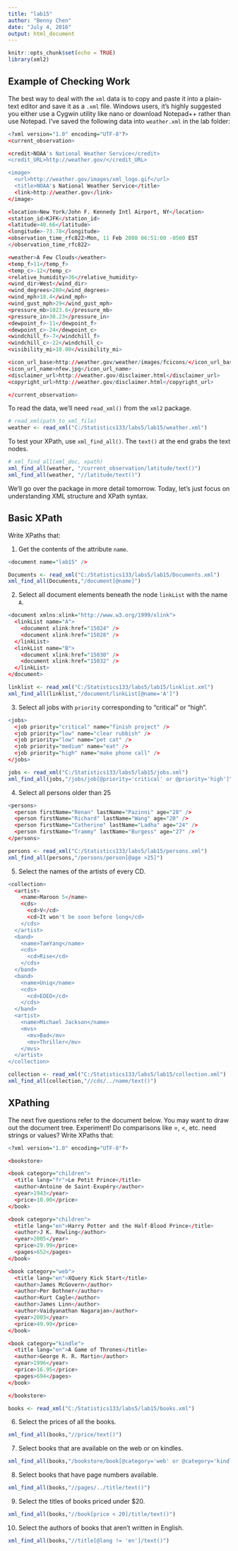 ---
title: "lab15"
author: "Benny Chen"
date: "July 4, 2016"
output: html_document
---

```{r setup, include=FALSE}
knitr::opts_chunk$set(echo = TRUE)
library(xml2)
```

## Example of Checking Work
The best way to deal with the `xml` data is to copy and paste it into a plain-text editor and save it as a `.xml` file.  Windows users, it's highly suggested you either use a Cygwin utility like nano or download Notepad++ rather than use Notepad.  I've saved the following data into `weather.xml` in the lab folder:

```{r, eval = FALSE}
<?xml version="1.0" encoding="UTF-8"?>
<current_observation>

<credit>NOAA's National Weather Service</credit>
<credit_URL>http://weather.gov/</credit_URL>

<image>
  <url>http://weather.gov/images/xml_logo.gif</url>
  <title>NOAA's National Weather Service</title>
  <link>http://weather.gov</link>
</image>

<location>New York/John F. Kennedy Intl Airport, NY</location>
<station_id>KJFK</station_id>
<latitude>40.66</latitude>
<longitude>-73.78</longitude>
<observation_time_rfc822>Mon, 11 Feb 2008 06:51:00 -0500 EST
</observation_time_rfc822>

<weather>A Few Clouds</weather>
<temp_f>11</temp_f>
<temp_c>-12</temp_c>
<relative_humidity>36</relative_humidity>
<wind_dir>West</wind_dir>
<wind_degrees>280</wind_degrees>
<wind_mph>18.4</wind_mph>
<wind_gust_mph>29</wind_gust_mph>
<pressure_mb>1023.6</pressure_mb>
<pressure_in>30.23</pressure_in>
<dewpoint_f>-11</dewpoint_f>
<dewpoint_c>-24</dewpoint_c>
<windchill_f>-7</windchill_f>
<windchill_c>-22</windchill_c>
<visibility_mi>10.00</visibility_mi>

<icon_url_base>http://weather.gov/weather/images/fcicons/</icon_url_base>
<icon_url_name>nfew.jpg</icon_url_name>
<disclaimer_url>http://weather.gov/disclaimer.html</disclaimer_url>
<copyright_url>http://weather.gov/disclaimer.html</copyright_url>

</current_observation>
```

To read the data, we'll need `read_xml()` from the `xml2` package.
```{r}
# read_xml(path_to_xml_file)
weather <- read_xml("C:/Statistics133/labs5/lab15/weather.xml")
```

To test your XPath, use `xml_find_all()`.  The `text()` at the end grabs the text nodes.
```{r}
# xml_find_all(xml_doc, xpath)
xml_find_all(weather, "/current_observation/latitude/text()")
xml_find_all(weather, "//latitude/text()")
```

We'll go over the package in more detail tomorrow.  Today, let's just focus on understanding XML structure and XPath syntax.

## Basic XPath

Write XPaths that:

1. Get the contents of the attribute `name`.
```{r, eval = FALSE}
<document name="lab15" />
```

```{r}
Documents <- read_xml("C:/Statistics133/labs5/lab15/Documents.xml")
xml_find_all(Documents,"/document[@name]")
```

2. Select all document elements beneath the node `linkList` with the name `A`.
```{r, eval = FALSE}
<document xmlns:xlink="http://www.w3.org/1999/xlink">
  <linkList name="A">
    <document xlink:href="15024" />
    <document xlink:href="15028" />
  </linkList>
  <linkList name="B">
    <document xlink:href="15030" />
    <document xlink:href="15032" />
  </linkList>
</document>
```

```{r}
linklist <- read_xml("C:/Statistics133/labs5/lab15/linklist.xml")
xml_find_all(linklist,"/document/linkList[@name='A']")
```


3. Select all jobs with `priority` corresponding to "critical" or "high".
```{r, eval = FALSE}
<jobs>
  <job priority="critical" name="finish project" />
  <job priority="low" name="clear rubbish" />
  <job priority="low" name="pet cat" />
  <job priority="medium" name="eat" />
  <job priority="high" name="make phone call" />
</jobs>
```

```{r}
jobs <- read_xml("C:/Statistics133/labs5/lab15/jobs.xml")
xml_find_all(jobs,"/jobs/job[@priority='critical' or @priority='high']")
```


4. Select all persons older than 25
```{r, eval = FALSE}
<persons>
  <person firstName="Renan" lastName="Pazinni" age="28" />
  <person firstName="Richard" lastName="Wang" age="20" />
  <person firstName="Catherine" lastName="Ladha" age="24" />
  <person firstName="Trammy" lastName="Burgess" age="27" />
</persons>
```

```{r}
persons <- read_xml("C:/Statistics133/labs5/lab15/persons.xml")
xml_find_all(persons,"/persons/person[@age >25]")
```


5. Select the names of the artists of every CD.

```{r, eval = FALSE}
<collection>
  <artist>
    <name>Maroon 5</name>
    <cds>
      <cd>V</cd>
      <cd>It won't be soon before long</cd>
    </cds>
  </artist>
  <band>
    <name>TaeYang</name>
    <cds>
      <cd>Rise</cd>
    </cds>
  </band>
  <band>
    <name>Uniq</name>
    <cds>
      <cd>EOEO</cd>
    </cds>
  </band>
  <artist>
    <name>Michael Jackson</name>
    <mvs>
      <mv>Bad</mv>
      <mv>Thriller</mv>
    </mvs>
  </artist>
</collection>
```

```{r}
collection <- read_xml("C:/Statistics133/labs5/lab15/collection.xml")
xml_find_all(collection,"//cds/../name/text()")
```

## XPathing

The next five questions refer to the document below.  You may want to draw out the document tree.  Experiment! Do comparisons like =, <, etc. need strings or values? Write XPaths that:

```{r bookstore, eval = FALSE}
<?xml version="1.0" encoding="UTF-8"?>

<bookstore>

<book category="children">
  <title lang="fr">Le Petit Prince</title>
  <author>Antoine de Saint-Exupéry</author>
  <year>1943</year>
  <price>10.00</price>
</book>

<book category="children">
  <title lang="en">Harry Potter and the Half-Blood Prince</title>
  <author>J K. Rowling</author>
  <year>2005</year>
  <price>29.99</price>
  <pages>652</pages>
</book>

<book category="web">
  <title lang="en">XQuery Kick Start</title>
  <author>James McGovern</author>
  <author>Per Bothner</author>
  <author>Kurt Cagle</author>
  <author>James Linn</author>
  <author>Vaidyanathan Nagarajan</author>
  <year>2003</year>
  <price>49.99</price>
</book>

<book category="kindle">
  <title lang="en">A Game of Thrones</title>
  <author>George R. R. Martin</author>
  <year>1996</year>
  <price>16.95</price>
  <pages>694</pages>
</book>

</bookstore>
```

```{r}
books <- read_xml("C:/Statistics133/labs5/lab15/books.xml")
```

6.  Select the prices of all the books.
```{r}
xml_find_all(books,"//price/text()")
```

7.  Select books that are available on the web or on kindles.
```{r}
xml_find_all(books,"/bookstore/book[@category='web' or @category='kindle']/title/text()")
```

8.  Select books that have page numbers available.
```{r}
xml_find_all(books,"//pages/../title/text()")
```

9.  Select the titles of books priced under $20.
```{r}
xml_find_all(books,"//book[price < 20]/title/text()")
```

10. Select the authors of books that aren't written in English.
```{r}
xml_find_all(books,"//title[@lang != 'en']/text()")
```

